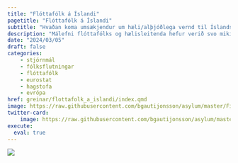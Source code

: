 ```yaml
---
title: "Flóttafólk á Íslandi"
pagetitle: "Flóttafólk á Íslandi"
subtitle: "Hvaðan koma umsækjendur um hæli/alþjóðlega vernd til Íslands?"
description: "Málefni flóttafólks og hælisleitenda hefur verið svo mikið til umræðu. Hvaðan koma umsækjendur um hæli/alþjóðlega vernd til Íslands? Hefur þeim fjölgað?"
date: "2024/03/05"
draft: false
categories:
    - stjórnmál
    - fólksflutningar
    - flóttafólk
    - eurostat
    - hagstofa
    - evrópa
href: greinar/flottafolk_a_islandi/index.qmd
image: https://raw.githubusercontent.com/bgautijonsson/asylum/master/Figures/stream_plot_applicants_fp.png
twitter-card:
    image: https://raw.githubusercontent.com/bgautijonsson/asylum/master/Figures/stream_plot_applicants.png
execute: 
  eval: true
---
```



![](https://raw.githubusercontent.com/bgautijonsson/asylum/master/Figures/stream_plot_applicants.png){.column-screen-inset}
